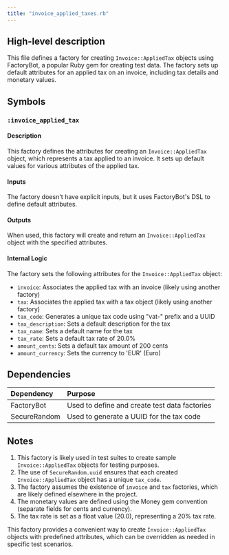 ```yaml
---
title: "invoice_applied_taxes.rb"
---
```


## High-level description
This file defines a factory for creating `Invoice::AppliedTax` objects using FactoryBot, a popular Ruby gem for creating test data. The factory sets up default attributes for an applied tax on an invoice, including tax details and monetary values.

## Symbols

### `:invoice_applied_tax`
#### Description
This factory defines the attributes for creating an `Invoice::AppliedTax` object, which represents a tax applied to an invoice. It sets up default values for various attributes of the applied tax.

#### Inputs
The factory doesn't have explicit inputs, but it uses FactoryBot's DSL to define default attributes.

#### Outputs
When used, this factory will create and return an `Invoice::AppliedTax` object with the specified attributes.

#### Internal Logic
The factory sets the following attributes for the `Invoice::AppliedTax` object:
- `invoice`: Associates the applied tax with an invoice (likely using another factory)
- `tax`: Associates the applied tax with a tax object (likely using another factory)
- `tax_code`: Generates a unique tax code using "vat-" prefix and a UUID
- `tax_description`: Sets a default description for the tax
- `tax_name`: Sets a default name for the tax
- `tax_rate`: Sets a default tax rate of 20.0%
- `amount_cents`: Sets a default tax amount of 200 cents
- `amount_currency`: Sets the currency to 'EUR' (Euro)

## Dependencies
| Dependency | Purpose |
|:-----------|:--------|
| FactoryBot | Used to define and create test data factories |
| SecureRandom | Used to generate a UUID for the tax code |

## Notes
1. This factory is likely used in test suites to create sample `Invoice::AppliedTax` objects for testing purposes.
2. The use of `SecureRandom.uuid` ensures that each created `Invoice::AppliedTax` object has a unique `tax_code`.
3. The factory assumes the existence of `invoice` and `tax` factories, which are likely defined elsewhere in the project.
4. The monetary values are defined using the Money gem convention (separate fields for cents and currency).
5. The tax rate is set as a float value (20.0), representing a 20% tax rate.

This factory provides a convenient way to create `Invoice::AppliedTax` objects with predefined attributes, which can be overridden as needed in specific test scenarios.